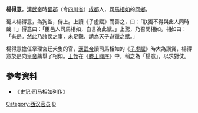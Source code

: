 '''楊得意'''，[[漢武帝|漢武帝]]時[[蜀郡|蜀郡]]（今[[四川省|四川省]]）[[成都|成都]]人，[[司馬相如|司馬相如]]的[[同鄉|同鄉]]。

蜀人楊得意，為狗監，侍上。上讀《子虛賦》而善之，曰：「朕獨不得與此人同時哉！」得意曰：「臣邑人司馬相如，自言為此賦。」上驚，乃召問相如。相如曰：「有是。然此乃諸侯之事，未足觀，請為天子遊獵之賦。」

楊得意擔任掌理宮廷犬隻的官，[[漢武帝|漢武帝]]讀司馬相如的《[[子虛賦|子虛賦]]》時大為讚賞，楊得意於是向[[皇帝|皇帝]]薦舉了相如。[[王勃|王勃]]在《[[滕王阁序|滕王阁序]]》中，稱之為「楊意」，以求對仗。

==參考資料==
*《[[史记|史记]]·司马相如列传》

{{汉朝人物小作品}}
[[Category:西汉官员|Category:西汉官员]]
[[Category:杨姓|D]]